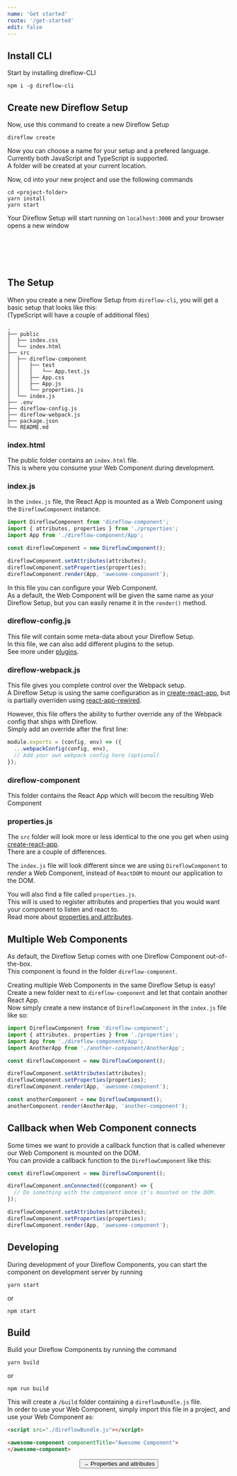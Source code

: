 ```yaml
---
name: 'Get started'
route: '/get-started'
edit: false
---
```



## Install CLI
Start by installing direflow-CLI
```console
npm i -g direflow-cli
```

## Create new Direflow Setup
Now, use this command to create a new Direflow Setup
```console
direflow create
```
Now you can choose a name for your setup and a prefered language. Currently both JavaScript and TypeScript is supported.  
A folder will be created at your current location.  
  
Now, cd into your new project and use the following commands
```console
cd <project-folder>
yarn install
yarn start
```
Your Direflow Setup will start running on `localhost:3000` and your browser opens a new window  
<br />
<p style="display: flex; justify-content: center">
  <base-component></base-component>
</p>

<br />
<br />

## The Setup
When you create a new Direflow Setup from `direflow-cli`, you will get a basic setup that looks like this:  
(TypeScript will have a couple of additional files)  

```
.
├── public
│  ├── index.css
│  └── index.html
├── src
│  ├── direflow-component
│  │   ├── test
│  │   │   └── App.test.js
│  │   ├── App.css
│  │   ├── App.js
│  │   └── properties.js
│  └── index.js
├── .env
├── direflow-config.js
├── direflow-webpack.js
├── package.json
└── README.md
```

### index.html
The public folder contains an `index.html` file.  
This is where you consume your Web Component during development.  

### index.js
In the `index.js` file, the React App is mounted as a Web Component using the `DireflowComponent` instance.  
```javascript
import DireflowComponent from 'direflow-component';
import { attributes, properties } from './properties';
import App from './direflow-component/App';

const direflowComponent = new DireflowComponent();

direflowComponent.setAttributes(attributes);
direflowComponent.setProperties(properties);
direflowComponent.render(App, 'awesome-component');
```

In this file you can configure your Web Component.  
As a default, the Web Component will be given the same name as your Direflow Setup, but you can easily rename it in the `render()` method.

### direflow-config.js
This file will contain some meta-data about your Direflow Setup.  
In this file, we can also add different plugins to the setup.  
See more under [plugins](/plugins).

### direflow-webpack.js
This file gives you complete control over the Webpack setup.  
A Direflow Setup is using the same configuration as in [create-react-app](https://github.com/facebook/create-react-app), but is partially overriden using [react-app-rewired](https://github.com/timarney/react-app-rewired).
  
However, this file offers the ability to further override any of the Webpack config that ships with Direflow.  
Simply add an override after the first line:
```javascript
module.exports = (config, env) => ({
  ...webpackConfig(config, env),
  // Add your own webpack config here (optional)
});
```

### direflow-component
This folder contains the React App which will becom the resulting Web Component

### properties.js
The `src` folder will look more or less identical to the one you get when using [create-react-app](https://github.com/facebook/create-react-app).  
There are a couple of differences.  
  
The `index.js` file will look different since we are using `DireflowComponent` to render a Web Component, instead of `ReactDOM` to mount our application to the DOM.  
  
You will also find a file called `properties.js`.  
This will is used to register attributes and properties that you would want your component to listen and react to.  
Read more about [properties and attributes](/properties-and-attributes).

## Multiple Web Components
As default, the Direflow Setup comes with one Direflow Component out-of-the-box.  
This component is found in the folder `direflow-component`.  
  
Creating multiple Web Components in the same Direflow Setup is easy!  
Create a new folder next to `direflow-component` and let that contain another React App.  
Now simply create a new instance of `DireflowComponent` in the `index.js` file like so:  
```javascript
import DireflowComponent from 'direflow-component';
import { attributes, properties } from './properties';
import App from './direflow-component/App';
import AnotherApp from './another-component/AnotherApp';

const direflowComponent = new DireflowComponent();

direflowComponent.setAttributes(attributes);
direflowComponent.setProperties(properties);
direflowComponent.render(App, 'awesome-component');

const anotherComponent = new DireflowComponent();
anotherComponent.render(AnotherApp, 'another-component');
```

## Callback when Web Component connects
Some times we want to provide a callback function that is called whenever our Web Component is mounted on the DOM.  
You can provide a callback function to the `DireflowComponent` like this:  
```javascript
const direflowComponent = new DireflowComponent();

direflowComponent.onConnected((component) => {
  // Do something with the component once it's mounted on the DOM.
});

direflowComponent.setAttributes(attributes);
direflowComponent.setProperties(properties);
direflowComponent.render(App, 'awesome-component');
```

## Developing
During development of your Direflow Components, you can start the component on development server by running
```console
yarn start
```
or
```console
npm start
```

## Build
Build your Direflow Components by running the command
```console
yarn build
```
or 
```console
npm run build
```

This will create a `/build` folder containing a `direflowBundle.js` file.  
In order to use your Web Component, simply import this file in a project, and use your Web Component as:
```html
<script src="./direflowBundle.js"></script>

<awesome-component componentTitle="Awesome Component">
</awesome-component>
```

<span style="display: flex; justify-content: center">
  <Link to='/properties-and-attributes'>
    <Button>→ Properties and attributes</Button>
  </Link>
</span>